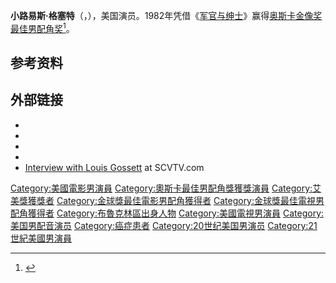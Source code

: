 {{Infobox person
| name           = 小路易斯·格塞特<br>Louis Gossett, Jr.
| image          = Louis Gossett Jr LF.JPG
| image_size     = 180px
| caption        = 2008年2月的格塞特
| birth_name     = 小路易斯·卡梅隆·格塞特<br>Louis Cameron Gossett, Jr.
| birth_date     = {{birth date and age|mf=yes|1936|5|27}}
| birth_place    = {{USA}}[[纽约|纽约]][[布鲁克林|布鲁克林]]
| spouse         = Hattie Glascoe<br />(1967–1968; annulled)<br />Christina Mangosing<br />(1973–1975)<br />Cyndi James-Reese<br />(1987–1992)
| children       = 2 
| occupation     = 演员
| years_active   = 1957年-至今
}}

'''小路易斯·格塞特'''（{{lang-en|Louis Gossett, Jr.}}，{{bd|1936年|5月27日||}}），美国演员。1982年凭借《[[军官与绅士|军官与绅士]]》赢得[[奥斯卡金像奖|奥斯卡金像奖]][[奥斯卡金像奖最佳男配角|最佳男配角奖]]<ref>{{cite news|title= Lou Gossett Jr. Battles the Hollywood Stereotype|work= The New York Times|date=February 19, 1989|url= http://select.nytimes.com/gst/abstract.html?res=FA071FFF385B0C7A8DDDAB0894D1484D81|accessdate=October 28, 2010|first=Glenn|last=Collins}}</ref>。

== 参考资料 ==
{{reflist}}

== 外部链接 ==
{{commons category|Louis Gossett Jr.}}
* {{IMDb name|0001283}}
* {{IBDB name|67651}}
* {{AllRovi person|27923}}
* {{C-SPAN|Lou Gossett}}
* [http://www.scvtv.com/html/sg022607-news.html Interview with Louis Gossett] {{Wayback|url=http://www.scvtv.com/html/sg022607-news.html |date=20191105191349 }} at SCVTV.com
{{奧斯卡最佳男配角獎}}
{{黄金时段艾美奖剧情类最佳男客串演员}}
{{Authority control}}

{{DEFAULTSORT:Gossett, Louis}}
[[Category:美國電影男演員|Category:美國電影男演員]]
[[Category:奧斯卡最佳男配角獎獲獎演員|Category:奧斯卡最佳男配角獎獲獎演員]]
[[Category:艾美獎獲獎者|Category:艾美獎獲獎者]]
[[Category:金球獎最佳電影男配角獲得者|Category:金球獎最佳電影男配角獲得者]]
[[Category:金球獎最佳電視男配角獲得者|Category:金球獎最佳電視男配角獲得者]]
[[Category:布魯克林區出身人物|Category:布魯克林區出身人物]]
[[Category:美國電視男演員|Category:美國電視男演員]]
[[Category:美国男配音演员|Category:美国男配音演员]]
[[Category:癌症患者|Category:癌症患者]]
[[Category:20世纪美国男演员|Category:20世纪美国男演员]]
[[Category:21世紀美國男演員|Category:21世紀美國男演員]]